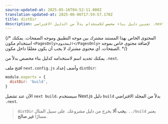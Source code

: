```yaml
---
source-updated-at: 2025-05-16T04:52:11.000Z
translation-updated-at: 2025-06-06T17:59:57.170Z
title: distDir
description: تعيين دليل بناء مخصص للاستخدام بدلاً من الدليل الافتراضي .next.
---
```


{/* المحتوى الخاص بهذا المستند مشترك بين موجه التطبيق وموجه الصفحات. يمكنك استخدام مكون `<PagesOnly>المحتوى</PagesOnly>` لإضافة محتوى خاص بموجه الصفحات. أي محتوى مشترك لا يجب أن يكون مغلفًا داخل مكون. */}

يمكنك تحديد اسم لاستخدامه كدليل بناء مخصص بدلاً من `.next`.

افتح ملف `next.config.js` وأضف إعداد `distDir`:

```js filename="next.config.js"
module.exports = {
  distDir: 'build',
}
```

الآن عند تشغيل `next build`، سيستخدم Next.js دليل `build` بدلاً من المجلد الافتراضي `.next`.

> `distDir` **يجب ألا** يخرج من دليل مشروعك. على سبيل المثال، `../build` يعتبر مسارًا **غير صالح**.